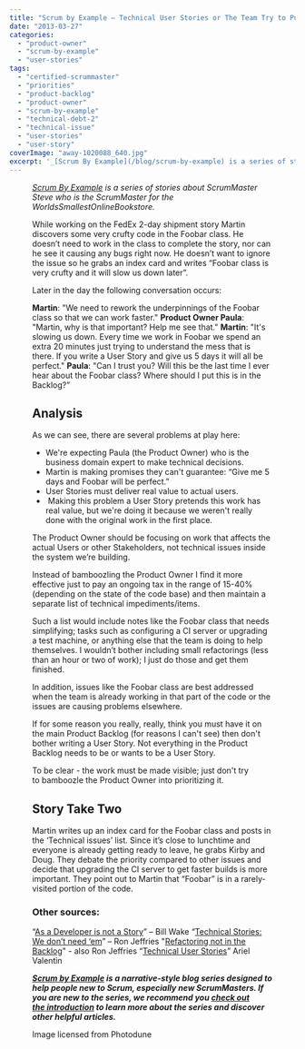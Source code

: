 ```yaml
---
title: "Scrum by Example – Technical User Stories or The Team Try to Pull a Fast One on the Product Owner"
date: "2013-03-27"
categories: 
  - "product-owner"
  - "scrum-by-example"
  - "user-stories"
tags: 
  - "certified-scrummaster"
  - "priorities"
  - "product-backlog"
  - "product-owner"
  - "scrum-by-example"
  - "technical-debt-2"
  - "technical-issue"
  - "user-stories"
  - "user-story"
coverImage: "away-1020088_640.jpg"
excerpt: '_[Scrum By Example](/blog/scrum-by-example) is a series of stories about ScrumMaster'
---
```




<Figure
  src={Away1020088640}
  alt="Diverging paths - image licensed from Photodune"
  caption="Diverging paths - image licensed from Photodune"
/>


_[Scrum By Example](/blog/scrum-by-example) is a series of stories about ScrumMaster Steve who is the ScrumMaster for the WorldsSmallestOnlineBookstore._

While working on the FedEx 2-day shipment story Martin discovers some very crufty code in the Foobar class. He doesn’t need to work in the class to complete the story, nor can he see it causing any bugs right now. He doesn’t want to ignore the issue so he grabs an index card and writes “Foobar class is very crufty and it will slow us down later”.

Later in the day the following conversation occurs:

**Martin**: "We need to rework the underpinnings of the Foobar class so that we can work faster." **Product Owner Paula**: "Martin, why is that important? Help me see that." **Martin**: "It's slowing us down. Every time we work in Foobar we spend an extra 20 minutes just trying to understand the mess that is there. If you write a User Story and give us 5 days it will all be perfect." **Paula**: "Can I trust you? Will this be the last time I ever hear about the Foobar class? Where should I put this is in the Backlog?”

## Analysis

As we can see, there are several problems at play here:

- We're expecting Paula (the Product Owner) who is the business domain expert to make technical decisions.
- Martin is making promises they can't guarantee: “Give me 5 days and Foobar will be perfect.”
- User Stories must deliver real value to actual users.
-  Making this problem a User Story pretends this work has real value, but we're doing it because we weren't really done with the original work in the first place.

The Product Owner should be focusing on work that affects the actual Users or other Stakeholders, not technical issues inside the system we’re building.

Instead of bamboozling the Product Owner I find it more effective just to pay an ongoing tax in the range of 15-40% (depending on the state of the code base) and then maintain a separate list of technical impediments/items.

Such a list would include notes like the Foobar class that needs simplifying; tasks such as configuring a CI server or upgrading a test machine, or anything else that the team is doing to help themselves. I wouldn’t bother including small refactorings (less than an hour or two of work); I just do those and get them finished.

In addition, issues like the Foobar class are best addressed when the team is already working in that part of the code or the issues are causing problems elsewhere.

If for some reason you really, really, think you must have it on the main Product Backlog (for reasons I can't see) then don't bother writing a User Story. Not everything in the Product Backlog needs to be or wants to be a User Story.

To be clear - the work must be made visible; just don't try to bamboozle the Product Owner into prioritizing it.

## Story Take Two

Martin writes up an index card for the Foobar class and posts in the ‘Technical issues’ list. Since it’s close to lunchtime and everyone is already getting ready to leave, he grabs Kirby and Doug. They debate the priority compared to other issues and decide that upgrading the CI server to get faster builds is more important. They point out to Martin that “Foobar” is in a rarely-visited portion of the code.

### Other sources:

“[As a Developer is not a Story](external:https://www.industriallogic.com/blog/as-a-developer-is-not-a-user-story/)” – Bill Wake “[Technical Stories: We don’t need ‘em](external:https://ronjeffries.com/xprog/articles/technical-stories-we-dont-need-em/)” – Ron Jeffries "[Refactoring not in the Backlog](external:https://ronjeffries.com/xprog/articles/refactoring-not-on-the-backlog/)" - also Ron Jeffries “[Technical User Stories](external:https://blog.arielvalentin.com/2007/09/technical-user-stories.html)” Ariel Valentin

_**[Scrum by Example](/blog/category/scrum-by-example) is a narrative-style blog series designed to help people new to Scrum, especially new ScrumMasters. If you are new to the series, we recommend you [check out the introduction](/blog/scrum-by-example) to learn more about the series and discover other helpful articles.**_

Image licensed from Photodune
